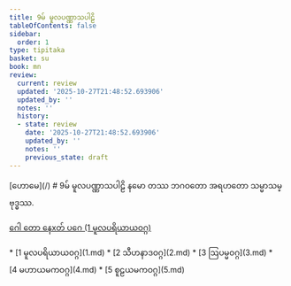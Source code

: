 ```yaml
---
title: 9မ် မူလပဏ္ဏာသပါဠိ
tableOfContents: false
sidebar:
  order: 1
type: tipitaka
basket: su
book: mn
review:
  current: review
  updated: '2025-10-27T21:48:52.693906'
  updated_by: ''
  notes: ''
  history:
  - state: review
    date: '2025-10-27T21:48:52.693906'
    updated_by: ''
    notes: ''
    previous_state: draft
---
```



<ReviewStatus review={frontmatter.review} showDetails={true} />

<HypothesisAnnotation frontmatter={frontmatter} />

<Paragraph type="center" book="mn">
[ဟောမေ](/)
</Paragraph>

<Paragraph type="center" book="mn">
# 9မ် မူလပဏ္ဏာသပါဠိ
</Paragraph>

<Paragraph number="1" book="mn">
နမော တဿ ဘဂဝတော အရဟတော သမ္မာသမ္ဗုဒ္ဓဿ.

[ဂေါ တော နေxတ် ပဂေ (1 မူလပရိယာယဝဂ္ဂ)](1.md)



</Paragraph>

<TableOfContents book="mn" section="9">
* [1 မူလပရိယာယဝဂ္ဂ](1.md)
* [2 သီဟနာဒဝဂ္ဂ](2.md)
* [3 ဩပမ္မဝဂ္ဂ](3.md)
* [4 မဟာယမကဝဂ္ဂ](4.md)
* [5 စူဠယမကဝဂ္ဂ](5.md)
</TableOfContents>